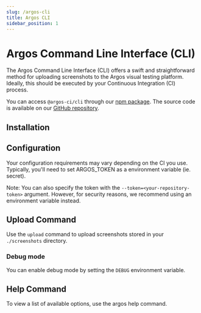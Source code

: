 ```yaml
---
slug: /argos-cli
title: Argos CLI
sidebar_position: 1
---
```



# Argos Command Line Interface (CLI)

The Argos Command Line Interface (CLI) offers a swift and straightforward method for uploading screenshots to the Argos visual testing platform. Ideally, this should be executed by your Continuous Integration (CI) process.

You can access `@argos-ci/cli` through our [npm package](https://www.npmjs.com/package/@argos-ci/cli). The source code is available on our [GitHub repository](https://github.com/argos-ci/argos-javascript/tree/main/packages/cli).

## Installation

<InstallDevDep dependency="@argos-ci/cli" showCliLink={false} />

## Configuration

Your configuration requirements may vary depending on the CI you use. Typically, you'll need to set ARGOS_TOKEN as a environment variable (ie. secret).

Note: You can also specify the token with the `--token=<your-repository-token>` argument. However, for security reasons, we recommend using an environment variable instead.

## Upload Command

Use the `upload` command to upload screenshots stored in your `./screenshots` directory.

<RunPkgCommand command="argos upload ./screenshots" />

### Debug mode

You can enable debug mode by setting the `DEBUG` environment variable.

<RunPkgCommand
  command="argos upload ./screenshots"
  envVariable="DEBUG=@argos-ci/core"
/>

## Help Command

To view a list of available options, use the argos help command.

<RunPkgCommand command="argos help upload" />
